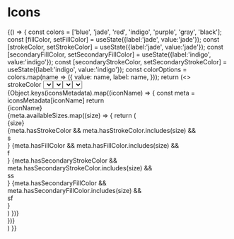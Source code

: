 

# Icons

<Meta
  title="Intro/Icons"
  component={Icon}
/>

<Canvas>
  <Story name="Icons">
    {() => {
        const colors = ['blue', 'jade', 'red', 'indigo', 'purple', 'gray', 'black'];
        const [fillColor, setFillColor] = useState({label:'jade', value:'jade'});
        const [strokeColor, setStrokeColor] = useState({label:'jade', value:'jade'});
        const [secondaryFillColor, setSecondaryFillColor] = useState({label:'indigo', value:'indigo'});
        const [secondaryStrokeColor, setSecondaryStrokeColor] = useState({label:'indigo', value:'indigo'});
        const colorOptions = colors.map(name => ({
                value: name,
                label: name,
              }));
        return (<>
          <div className="flex items-center border-b-3 border-gray-300 pb-3">
            strokeColor
            <Select 
              defaultValue={strokeColor} 
              className="ml-2 mr-4" 
              onChange={setStrokeColor} 
              options={colorOptions} 
            />
            fillColor
            <Select
              defaultValue={fillColor} 
              className="mx-2 mr-4" 
              onChange={setFillColor} 
              options={colorOptions} />
            secondaryStrokeColor
            <Select
              defaultValue={secondaryStrokeColor} 
              className="mx-2 mr-4" 
              onChange={setSecondaryStrokeColor} 
              options={colorOptions} />
            secondaryFillColor
            <Select
              defaultValue={secondaryFillColor} 
              className="mx-2" 
              onChange={setSecondaryFillColor} 
              options={colorOptions} />
          </div>
          <div>
            {Object.keys(iconsMetadata).map((iconName) => {
              const meta = iconsMetadata[iconName]
              return <div key={iconName} className="flex align-center items-end border-b border-gray-300 pb-2 pt-4">
                <div className="w-60 text-right mr-4">{iconName}</div>
                {meta.availableSizes.map((size) => {
                  return (<div key={`${iconName}_${size}`} className="mr-8 flex">
                    <div className="mr-2 text-center pb-1 align-bottom">
                      <Icon 
                        name={iconName} 
                        size={size} 
                        strokeColor={`${strokeColor.value}-400`} 
                        fillColor={`${fillColor.value}-50`} 
                        secondaryStrokeColor={`${secondaryStrokeColor.value}-400`}
                        secondaryFillColor={`${secondaryFillColor.value}-50`}
                        className="m-2"/>
                      <div className="text-xs text-gray-600">{size}</div>
                    </div>
                    <div key={`${iconName}_${size}_colors`} className="text-center">
                      {meta.hasStrokeColor && meta.hasStrokeColor.includes(size) && <div className={`px-1 my-1 text-xs text-${strokeColor.value}-500`}>s</div>}
                      {meta.hasFillColor && meta.hasFillColor.includes(size) && <div className={`px-1 my-1 text-xs text-gray-800 bg-${fillColor.value}-50`}>f</div>}
                      {meta.hasSecondaryStrokeColor && meta.hasSecondaryStrokeColor.includes(size) && <div className={`px-1 my-1 text-xs text-${secondaryStrokeColor.value}-500`}>ss</div>}
                      {meta.hasSecondaryFillColor && meta.hasSecondaryFillColor.includes(size) && <div className={`px-1 my-1 text-xs text-gray-800 bg-${secondaryFillColor.value}-50`}>sf</div>}
                    </div>
                  </div>)
                })}
              </div>
            })}
          </div>
        </>)
    }}
  </Story>
</Canvas>
